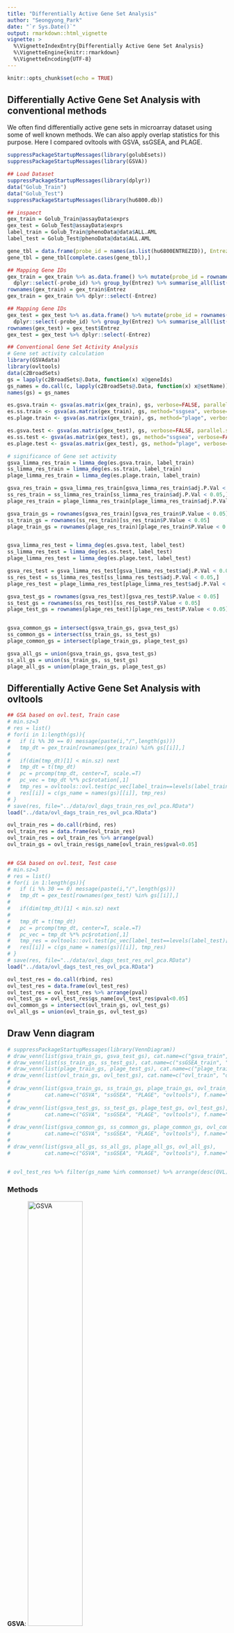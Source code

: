 ```yaml
---
title: "Differentially Active Gene Set Analysis"
author: "Seongyong_Park"
date: "`r Sys.Date()`"
output: rmarkdown::html_vignette
vignette: >
  %\VignetteIndexEntry{Differentially Active Gene Set Analysis}
  %\VignetteEngine{knitr::rmarkdown}
  %\VignetteEncoding{UTF-8}
---
```


```r
knitr::opts_chunk$set(echo = TRUE)
```

## Differentially Active Gene Set Analysis with conventional methods

We often find differentially active gene sets in microarray dataset using some of well known methods. We can also apply overlap statistics for this purpose. Here I compared ovltools with GSVA, ssGSEA, and PLAGE. 

```r
suppressPackageStartupMessages(library(golubEsets))
suppressPackageStartupMessages(library(GSVA))

## Load Dataset
suppressPackageStartupMessages(library(dplyr))
data("Golub_Train")
data("Golub_Test")
suppressPackageStartupMessages(library(hu6800.db))

## inspaect
gex_train = Golub_Train@assayData$exprs
gex_test = Golub_Test@assayData$exprs
label_train = Golub_Train@phenoData@data$ALL.AML
label_test = Golub_Test@phenoData@data$ALL.AML

gene_tbl = data.frame(probe_id = names(as.list(hu6800ENTREZID)), Entrez=unlist(as.list(hu6800ENTREZID), use.names = F))
gene_tbl = gene_tbl[complete.cases(gene_tbl),]

## Mapping Gene IDs
gex_train = gex_train %>% as.data.frame() %>% mutate(probe_id = rownames(gex_train)) %>% inner_join(gene_tbl, by="probe_id") %>%
  dplyr::select(-probe_id) %>% group_by(Entrez) %>% summarise_all(list(mean)) %>% as.data.frame()
rownames(gex_train) = gex_train$Entrez
gex_train = gex_train %>% dplyr::select(-Entrez)

## Mapping Gene IDs
gex_test = gex_test %>% as.data.frame() %>% mutate(probe_id = rownames(gex_test)) %>% inner_join(gene_tbl, by="probe_id") %>%
  dplyr::select(-probe_id) %>% group_by(Entrez) %>% summarise_all(list(mean)) %>% as.data.frame()
rownames(gex_test) = gex_test$Entrez
gex_test = gex_test %>% dplyr::select(-Entrez)

## Conventional Gene Set Activity Analysis
# Gene set activity calculation
library(GSVAdata)
library(ovltools)
data(c2BroadSets)
gs = lapply(c2BroadSets@.Data, function(x) x@geneIds)
gs_names = do.call(c, lapply(c2BroadSets@.Data, function(x) x@setName))
names(gs) = gs_names

es.gsva.train <- gsva(as.matrix(gex_train), gs, verbose=FALSE, parallel.sz=1, min.sz=3)
es.ss.train <- gsva(as.matrix(gex_train), gs, method="ssgsea", verbose=FALSE, parallel.sz=1, min.sz=3)
es.plage.train <- gsva(as.matrix(gex_train), gs, method="plage", verbose=FALSE, parallel.sz=1, min.sz=3)

es.gsva.test <- gsva(as.matrix(gex_test), gs, verbose=FALSE, parallel.sz=1, min.sz=3)
es.ss.test <- gsva(as.matrix(gex_test), gs, method="ssgsea", verbose=FALSE, parallel.sz=1, min.sz=3)
es.plage.test <- gsva(as.matrix(gex_test), gs, method="plage", verbose=FALSE, parallel.sz=1, min.sz=3)

# significance of Gene set activity
gsva_limma_res_train = limma_deg(es.gsva.train, label_train)
ss_limma_res_train = limma_deg(es.ss.train, label_train)
plage_limma_res_train = limma_deg(es.plage.train, label_train)

gsva_res_train = gsva_limma_res_train[gsva_limma_res_train$adj.P.Val < 0.05,]
ss_res_train = ss_limma_res_train[ss_limma_res_train$adj.P.Val < 0.05,]
plage_res_train = plage_limma_res_train[plage_limma_res_train$adj.P.Val < 0.05,]

gsva_train_gs = rownames(gsva_res_train)[gsva_res_train$P.Value < 0.05]
ss_train_gs = rownames(ss_res_train)[ss_res_train$P.Value < 0.05]
plage_train_gs = rownames(plage_res_train)[plage_res_train$P.Value < 0.05]


gsva_limma_res_test = limma_deg(es.gsva.test, label_test)
ss_limma_res_test = limma_deg(es.ss.test, label_test)
plage_limma_res_test = limma_deg(es.plage.test, label_test)

gsva_res_test = gsva_limma_res_test[gsva_limma_res_test$adj.P.Val < 0.05,]
ss_res_test = ss_limma_res_test[ss_limma_res_test$adj.P.Val < 0.05,]
plage_res_test = plage_limma_res_test[plage_limma_res_test$adj.P.Val < 0.05,]

gsva_test_gs = rownames(gsva_res_test)[gsva_res_test$P.Value < 0.05]
ss_test_gs = rownames(ss_res_test)[ss_res_test$P.Value < 0.05]
plage_test_gs = rownames(plage_res_test)[plage_res_test$P.Value < 0.05]


gsva_common_gs = intersect(gsva_train_gs, gsva_test_gs)
ss_common_gs = intersect(ss_train_gs, ss_test_gs)
plage_common_gs = intersect(plage_train_gs, plage_test_gs)

gsva_all_gs = union(gsva_train_gs, gsva_test_gs)
ss_all_gs = union(ss_train_gs, ss_test_gs)
plage_all_gs = union(plage_train_gs, plage_test_gs)

```

## Differentially Active Gene Set Analysis with ovltools 

```r

## GSA based on ovl.test, Train case
# min.sz=3
# res = list()
# for(i in 1:length(gs)){
#   if (i %% 30 == 0) message(paste(i,"/",length(gs)))
#   tmp_dt = gex_train[rownames(gex_train) %in% gs[[i]],]
# 
#   if(dim(tmp_dt)[1] < min.sz) next
#   tmp_dt = t(tmp_dt)
#   pc = prcomp(tmp_dt, center=T, scale.=T)
#   pc_vec = tmp_dt %*% pc$rotation[,1]
#   tmp_res = ovltools::ovl.test(pc_vec[label_train==levels(label_train)[1]], pc_vec[label_train==levels(label_train)[2]], method = 'hist')
#   res[[i]] = c(gs_name = names(gs)[[i]], tmp_res)
# }
# save(res, file="../data/ovl_dags_train_res_ovl_pca.RData")
load("../data/ovl_dags_train_res_ovl_pca.RData")

ovl_train_res = do.call(rbind, res)
ovl_train_res = data.frame(ovl_train_res)
ovl_train_res = ovl_train_res %>% arrange(pval)
ovl_train_gs = ovl_train_res$gs_name[ovl_train_res$pval<0.05]


## GSA based on ovl.test, Test case
# min.sz=3
# res = list()
# for(i in 1:length(gs)){
#   if (i %% 30 == 0) message(paste(i,"/",length(gs)))
#   tmp_dt = gex_test[rownames(gex_test) %in% gs[[i]],]
# 
#   if(dim(tmp_dt)[1] < min.sz) next
# 
#   tmp_dt = t(tmp_dt)
#   pc = prcomp(tmp_dt, center=T, scale.=T)
#   pc_vec = tmp_dt %*% pc$rotation[,1]
#   tmp_res = ovltools::ovl.test(pc_vec[label_test==levels(label_test)[1]], pc_vec[label_test==levels(label_test)[2]], method = 'hist')
#   res[[i]] = c(gs_name = names(gs)[[i]], tmp_res)
# }
# save(res, file="../data/ovl_dags_test_res_ovl_pca.RData")
load("../data/ovl_dags_test_res_ovl_pca.RData")

ovl_test_res = do.call(rbind, res)
ovl_test_res = data.frame(ovl_test_res)
ovl_test_res = ovl_test_res %>% arrange(pval)
ovl_test_gs = ovl_test_res$gs_name[ovl_test_res$pval<0.05]
ovl_common_gs = intersect(ovl_train_gs, ovl_test_gs)
ovl_all_gs = union(ovl_train_gs, ovl_test_gs)
```

## Draw Venn diagram

```r
# suppressPackageStartupMessages(library(VennDiagram))
# draw_venn(list(gsva_train_gs, gsva_test_gs), cat.name=c("gsva_train", "gsva_test"), f.name="../fig/golub_dags_gsva_VennDiagram.png")
# draw_venn(list(ss_train_gs, ss_test_gs), cat.name=c("ssGSEA_train", "ssGSEA_test"), f.name="../fig/golub_dags_ssgsea_VennDiagram.png")
# draw_venn(list(plage_train_gs, plage_test_gs), cat.name=c("plage_train", "plage_test"), f.name="../fig/golub_dags_plage_VennDiagram.png")
# draw_venn(list(ovl_train_gs, ovl_test_gs), cat.name=c("ovl_train", "ovl_test"), f.name="../fig/golub_dags_ovltools_VennDiagram.png")
# 
# draw_venn(list(gsva_train_gs, ss_train_gs, plage_train_gs, ovl_train_gs),
#           cat.name=c("GSVA", "ssGSEA", "PLAGE", "ovltools"), f.name="../fig/golub_train_dags_VennDiagram.png")
# 
# draw_venn(list(gsva_test_gs, ss_test_gs, plage_test_gs, ovl_test_gs),
#           cat.name=c("GSVA", "ssGSEA", "PLAGE", "ovltools"), f.name="../fig/golub_test_dags_VennDiagram.png")
# 
# draw_venn(list(gsva_common_gs, ss_common_gs, plage_common_gs, ovl_common_gs),
#           cat.name=c("GSVA", "ssGSEA", "PLAGE", "ovltools"), f.name="../fig/golub_common_dags_VennDiagram.png")
# 
# draw_venn(list(gsva_all_gs, ss_all_gs, plage_all_gs, ovl_all_gs),
#           cat.name=c("GSVA", "ssGSEA", "PLAGE", "ovltools"), f.name="../fig/golub_all_dags_VennDiagram.png")


# ovl_test_res %>% filter(gs_name %in% commonset) %>% arrange(desc(OVL))
```

### Methods

**GSVA**: ![GSVA](../fig/golub_dags_gsva_VennDiagram.png){width=50%}

**ssGSEA**: ![ssGSEA](../fig/golub_dags_ssgsea_VennDiagram.png){width=50%}

**PLAGE**: ![PLAGE](../fig/golub_dags_plage_VennDiagram.png){width=50%}

**ovltools**: ![ovltools](../fig/golub_dags_ovltools_VennDiagram.png){width=50%}

### Datasets

**Train**: ![Train](../fig/golub_train_dags_VennDiagram.png){width=50%}

**Test**: ![Test](../fig/golub_test_dags_VennDiagram.png){width=50%}

**Common**: ![Common](../fig/golub_common_dags_VennDiagram.png){width=50%}

**All**: ![All](../fig/golub_all_dags_VennDiagram.png){width=50%}
